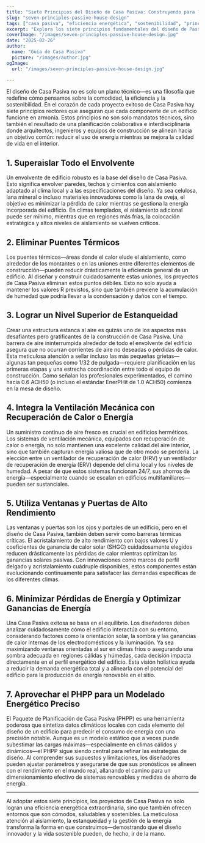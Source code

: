 ```yaml
---
title: "Siete Principios del Diseño de Casa Pasiva: Construyendo para la Eficiencia y el Confort"
slug: "seven-principles-passive-house-design"
tags: ["casa pasiva", "eficiencia energética", "sostenibilidad", "principios de diseño"]
excerpt: "Explora los siete principios fundamentales del diseño de Passive House que garantizan una eficiencia energética superior, una calidad del aire interior excepcional y un confort duradero en cada clima."
coverImage: "/images/seven-principles-passive-house-design.jpg"
date: "2025-02-26"
author:
  name: "Guía de Casa Pasiva"
  picture: "/images/author.jpg"
ogImage:
  url: "/images/seven-principles-passive-house-design.jpg"

---
```

El diseño de Casa Pasiva no es solo un plano técnico—es una filosofía que redefine cómo pensamos sobre la comodidad, la eficiencia y la sostenibilidad. En el corazón de cada proyecto exitoso de Casa Pasiva hay siete principios rectores que aseguran que cada componente de un edificio funcione en armonía. Estos principios no son solo mandatos técnicos, sino también el resultado de una planificación colaborativa e interdisciplinaria donde arquitectos, ingenieros y equipos de construcción se alinean hacia un objetivo común: reducir el uso de energía mientras se mejora la calidad de vida en el interior.

## 1. Superaislar Todo el Envolvente

Un envolvente de edificio robusto es la base del diseño de Casa Pasiva. Esto significa envolver paredes, techos y cimientos con aislamiento adaptado al clima local y a las especificaciones del diseño. Ya sea celulosa, lana mineral o incluso materiales innovadores como la lana de oveja, el objetivo es minimizar la pérdida de calor mientras se gestiona la energía incorporada del edificio. En climas templados, el aislamiento adicional puede ser mínimo, mientras que en regiones más frías, la colocación estratégica y altos niveles de aislamiento se vuelven críticos.
## 2. Eliminar Puentes Térmicos

Los puentes térmicos—áreas donde el calor elude el aislamiento, como alrededor de los montantes o en las uniones entre diferentes elementos de construcción—pueden reducir drásticamente la eficiencia general de un edificio. Al diseñar y construir cuidadosamente estas uniones, los proyectos de Casa Pasiva eliminan estos puntos débiles. Esto no solo ayuda a mantener los valores R previstos, sino que también previene la acumulación de humedad que podría llevar a la condensación y daños con el tiempo.

## 3. Lograr un Nivel Superior de Estanqueidad

Crear una estructura estanca al aire es quizás uno de los aspectos más desafiantes pero gratificantes de la construcción de Casa Pasiva. Una barrera de aire ininterrumpida alrededor de todo el envolvente del edificio asegura que no ocurran corrientes de aire no deseadas o pérdidas de calor. Esta meticulosa atención a sellar incluso las más pequeñas grietas—algunas tan pequeñas como 1/32 de pulgada—requiere planificación en las primeras etapas y una estrecha coordinación entre todo el equipo de construcción. Como señalan los profesionales experimentados, el camino hacia 0.6 ACH50 (o incluso el estándar EnerPHit de 1.0 ACH50) comienza en la mesa de diseño.
## 4. Integra la Ventilación Mecánica con Recuperación de Calor o Energía

Un suministro continuo de aire fresco es crucial en edificios herméticos. Los sistemas de ventilación mecánica, equipados con recuperación de calor o energía, no solo mantienen una excelente calidad del aire interior, sino que también capturan energía valiosa que de otro modo se perdería. La elección entre un ventilador de recuperación de calor (HRV) y un ventilador de recuperación de energía (ERV) depende del clima local y los niveles de humedad. A pesar de que estos sistemas funcionan 24/7, sus ahorros de energía—especialmente cuando se escalan en edificios multifamiliares—pueden ser sustanciales.

## 5. Utiliza Ventanas y Puertas de Alto Rendimiento

Las ventanas y puertas son los ojos y portales de un edificio, pero en el diseño de Casa Pasiva, también deben servir como barreras térmicas críticas. El acristalamiento de alto rendimiento con bajos valores U y coeficientes de ganancia de calor solar (SHGC) cuidadosamente elegidos reducen drásticamente las pérdidas de calor mientras optimizan las ganancias solares pasivas. Con innovaciones como marcos de perfil delgado y acristalamiento cuádruple disponibles, estos componentes están evolucionando continuamente para satisfacer las demandas específicas de los diferentes climas.
## 6. Minimizar Pérdidas de Energía y Optimizar Ganancias de Energía

Una Casa Pasiva exitosa se basa en el equilibrio. Los diseñadores deben analizar cuidadosamente cómo el edificio interactúa con su entorno, considerando factores como la orientación solar, la sombra y las ganancias de calor internas de los electrodomésticos y la iluminación. Ya sea maximizando ventanas orientadas al sur en climas fríos o asegurando una sombra adecuada en regiones cálidas y húmedas, cada decisión impacta directamente en el perfil energético del edificio. Esta visión holística ayuda a reducir la demanda energética total y a alinearla con el potencial del edificio para la producción de energía renovable en el sitio.

## 7. Aprovechar el PHPP para un Modelado Energético Preciso

El Paquete de Planificación de Casa Pasiva (PHPP) es una herramienta poderosa que sintetiza datos climáticos locales con cada elemento del diseño de un edificio para predecir el consumo de energía con una precisión notable. Aunque es un modelo estático que a veces puede subestimar las cargas máximas—especialmente en climas cálidos y dinámicos—el PHPP sigue siendo central para refinar las estrategias de diseño. Al comprender sus supuestos y limitaciones, los diseñadores pueden ajustar parámetros y asegurarse de que sus pronósticos se alineen con el rendimiento en el mundo real, allanando el camino para un dimensionamiento efectivo de sistemas renovables y medidas de ahorro de energía.

---

Al adoptar estos siete principios, los proyectos de Casa Pasiva no solo logran una eficiencia energética extraordinaria, sino que también ofrecen entornos que son cómodos, saludables y sostenibles. La meticulosa atención al aislamiento, la estanqueidad y la gestión de la energía transforma la forma en que construimos—demostrando que el diseño innovador y la vida sostenible pueden, de hecho, ir de la mano.
